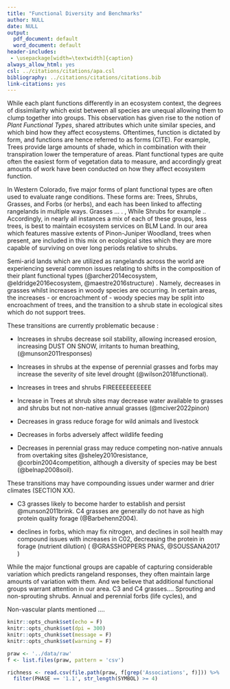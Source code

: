 ```yaml
---
title: "Functional Diversity and Benchmarks"
author: NULL
date: NULL
output:
  pdf_document: default
  word_document: default
header-includes:
 - \usepackage[width=\textwidth]{caption}
always_allow_html: yes
csl: ../citations/citations/apa.csl
bibliography: ../citations/citations/citations.bib
link-citations: yes
---
```


While each plant functions differently in an ecosystem context, the degrees of dissimilarity which exist between all species are unequal allowing them to clump together into groups. This observation has given rise to the notion of *Plant Functional Types*, shared attributes which unite similar species, and which bind how they affect ecosystems. Oftentimes, function is dictated by form, and functions are hence referred to as forms (CITE). For example, Trees provide large amounts of shade, which in combination with their transpiration lower the temperature of areas. Plant functional types are quite often the easiest form of vegetation data to measure, and accordingly great amounts of work have been conducted on how they affect ecosystem function. 

In Western Colorado, five major forms of plant functional types are often used to evaluate range conditions. These forms are: Trees, Shrubs, Grasses, and Forbs (or herbs), and each has been linked to affecting rangelands in multiple ways. Grasses ... . , While Shrubs for example ..  Accordingly, in nearly all instances a mix of each of these groups, less trees, is best to maintain ecosystem services on BLM Land. In our area which features massive extents of Pinon-Juniper Woodland, trees when present, are included in this mix on ecological sites which they are more capable of surviving on over long periods relative to shrubs. 

Semi-arid lands which are utilized as rangelands across the world are experiencing several common issues relating to shifts in the composition of their plant functional types (@archer2014ecosystem, @eldridge2016ecosystem, @maestre2016structure) . Namely, decreases in grasses whilst increases in woody species are occurring. In certain areas, the increases - or encroachment  of - woody species may be split into encroachment of trees, and the transition to a shrub state in ecological sites which do not support trees. 

These transitions are currently problematic because : 

- Increases in shrubs decrease soil stability, allowing increased erosion, increasing DUST ON SNOW, irritants to human breathing,  (@munson2011responses)

- Increases in shrubs at the expense of perennial grasses and forbs may increase the severity of site level drought (@wilson2018functional). 

- Increases in trees and shrubs FIREEEEEEEEEEE

- Increase in Trees at shrub sites may decrease water available to grasses and shrubs but not non-native annual grasses (@mciver2022pinon)

- Decreases in grass reduce forage for wild animals and livestock

- Decreases in forbs adversely affect wildlife feeding 

- Decreases in perennial grass may reduce competing non-native annuals from overtaking sites @sheley2010resistance, @corbin2004competition, although a diversity of species may be best (@belnap2008soil). 


These transitions may have compounding issues under warmer and drier climates (SECTION XX). 

- C3 grasses likely to become harder to establish and persist @munson2011brink. C4 grasses are generally do not have as high protein quality forage (@Barbehenn2004). 

- declines in forbs, which may fix nitrogen, and declines in soil health may compound issues with increases in C02, decreasing the protein in forage (nutrient dilution) ( @GRASSHOPPERS PNAS, @SOUSSANA2017 ) 




While the major functional groups are capable of capturing considerable variation which predicts rangeland responses, they often maintain large amounts of variation with them. And we believe that additional functional groups warrant attention in our area. C3 and C4 grasses.... Sprouting and non-sprouting shrubs. Annual and perennial forbs (life cycles), and 

Non-vascular plants mentioned ....

```r
knitr::opts_chunk$set(echo = F)
knitr::opts_chunk$set(dpi = 300) 
knitr::opts_chunk$set(message = F)
knitr::opts_chunk$set(warning = F)
```

```r
praw <- '../data/raw'
f <- list.files(praw, pattern = 'csv')

richness <- read.csv(file.path(praw, f[grep('Associations', f)])) %>% 
  filter(PHASE == '1.1', str_length(SYMBOL) >= 4)  
```

